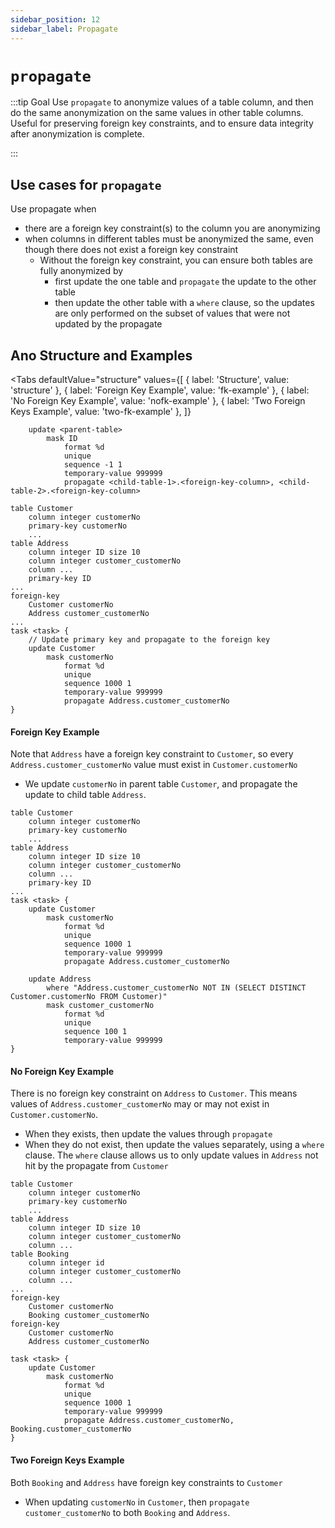 ```yaml
---
sidebar_position: 12
sidebar_label: Propagate
---
```



# `propagate`

:::tip Goal
Use `propagate` to anonymize values of a table column, and then do the same anonymization on the same values in other table columns.
Useful for preserving foreign key constraints, and to ensure data integrity after anonymization is complete.

:::

## Use cases for `propagate`

Use propagate when

- there are a foreign key constraint(s) to the column you are anonymizing
- when columns in different tables must be anonymized the same, even though there does not exist a foreign key constraint
  - Without the foreign key constraint, you can ensure both tables are fully anonymized by
    - first update the one table and `propagate` the update to the other table
    - then update the other table with a `where` clause, so the updates are only performed on the subset of values that were not updated by the propagate

## Ano Structure and Examples

<Tabs
  defaultValue="structure"
  values={[
    { label: 'Structure', value: 'structure' },
	{ label: 'Foreign Key Example', value: 'fk-example' },
	{ label: 'No Foreign Key Example', value: 'nofk-example' },
	{ label: 'Two Foreign Keys Example', value: 'two-fk-example' },
      ]}
>

<TabItem value="structure">

```ano
    update <parent-table>
        mask ID
            format %d
            unique
            sequence -1 1
            temporary-value 999999
            propagate <child-table-1>.<foreign-key-column>, <child-table-2>.<foreign-key-column>

```

</TabItem>

<TabItem value="fk-example">

```ano
table Customer
	column integer customerNo
    primary-key customerNo
    ...
table Address
    column integer ID size 10
	column integer customer_customerNo
    column ...
    primary-key ID
...
foreign-key
	Customer customerNo
	Address customer_customerNo
...
task <task> {
    // Update primary key and propagate to the foreign key
	update Customer
		mask customerNo
			format %d
			unique
			sequence 1000 1
			temporary-value 999999
			propagate Address.customer_customerNo
}
```

#### Foreign Key Example

Note that `Address` have a foreign key constraint to `Customer`, so every `Address.customer_customerNo` value must exist in `Customer.customerNo`

- We update `customerNo` in parent table `Customer`, and propagate the update to child table `Address`.

</TabItem>

<TabItem value="nofk-example">

```ano
table Customer
	column integer customerNo
    primary-key customerNo
    ...
table Address
    column integer ID size 10
	column integer customer_customerNo
    column ...
    primary-key ID
...
task <task> {
	update Customer
		mask customerNo
			format %d
			unique
			sequence 1000 1
			temporary-value 999999
			propagate Address.customer_customerNo

	update Address
		where "Address.customer_customerNo NOT IN (SELECT DISTINCT Customer.customerNo FROM Customer)"
		mask customer_customerNo
			format %d
			unique
			sequence 100 1
			temporary-value 999999
}
```

#### No Foreign Key Example

There is no foreign key constraint on `Address` to `Customer`. This means values of `Address.customer_customerNo` may or may not exist in `Customer.customerNo`.

- When they exists, then update the values through `propagate`
- When they do not exist, then update the values separately, using a `where` clause. The `where` clause allows us to only update values in `Address` not hit by the propagate from `Customer`

</TabItem>

<TabItem value="two-fk-example">

```ano
table Customer
	column integer customerNo
    primary-key customerNo
    ...
table Address
    column integer ID size 10
	column integer customer_customerNo
    column ...
table Booking
	column integer id
	column integer customer_customerNo
    column ...
...
foreign-key
	Customer customerNo
	Booking customer_customerNo
foreign-key
	Customer customerNo
	Address customer_customerNo

task <task> {
	update Customer
		mask customerNo
			format %d
			unique
			sequence 1000 1
			temporary-value 999999
			propagate Address.customer_customerNo, Booking.customer_customerNo
}
```

#### Two Foreign Keys Example

Both `Booking` and `Address` have foreign key constraints to `Customer`

- When updating `customerNo` in `Customer`, then `propagate` `customer_customerNo` to both `Booking` and `Address`.

</TabItem>

</Tabs>
